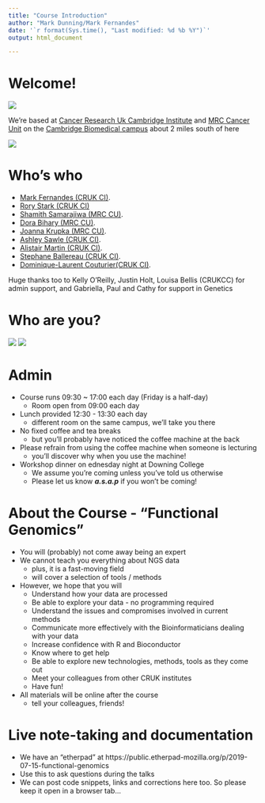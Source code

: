 ```yaml
---
title: "Course Introduction"
author: "Mark Dunning/Mark Fernandes"
date: '`r format(Sys.time(), "Last modified: %d %b %Y")`'
output: html_document

---
```


# Welcome!

![](images/you-are-here.png)

We're based at [Cancer Research Uk Cambridge Institute](http://www.cruk.cam.ac.uk/) and [MRC Cancer Unit](https://www.mrc-cu.cam.ac.uk/) on the [Cambridge Biomedical campus](http://cambridge-biomedical.com/) about 2 miles south of here

![](https://upload.wikimedia.org/wikipedia/commons/6/68/Cmglee_Cambridge_aerial_Addenbrookes.jpg)

# Who's who 

- [Mark Fernandes (CRUK CI)](https://www.cruk.cam.ac.uk/core-facilities/bioinformatics-core/mark-fernandes). 
- [Rory Stark (CRUK CI)](https://www.cruk.cam.ac.uk/core-facilities/bioinformatics-core/rory-stark)
- [Shamith Samarajiwa (MRC CU)](https://www.samarajiwa-lab.org/people). 
- [Dora Bihary (MRC CU)](https://www.samarajiwa-lab.org/people). 
- [Joanna Krupka (MRC CU)](https://www.samarajiwa-lab.org/people).  
- [Ashley Sawle (CRUK CI)](https://www.cruk.cam.ac.uk/core-facilities/bioinformatics-core/ash-sawle).   
- [Alistair Martin (CRUK CI)](http://www.cruk.cam.ac.uk/research-groups/caldas-group).   
- [Stephane Ballereau (CRUK CI)](https://www.cruk.cam.ac.uk/core-facilities/bioinformatics-core/stephane-ballereau).     
- [Dominique-Laurent Couturier(CRUK CI)](https://www.cruk.cam.ac.uk/core-facilities/bioinformatics-core/dominique-laurent-couturier).  


Huge thanks too to Kelly O'Reilly, Justin Holt, Louisa Bellis (CRUKCC) for admin support, and Gabriella, Paul and Cathy for support in Genetics

# Who are you?

<!--
```r
library(dplyr)
library(ggplot2)
library(gridExtra)
ppl <- tbl_df(read.csv("all_applicants.csv",header=TRUE))
p1 <- ggplot(ppl, aes(x = Institute)) + geom_bar(fill=rgb(29,0,150,maxColorValue=255))+ coord_flip() 
p2 <- ggplot(ppl, aes(x=Position)) + geom_bar(fill=rgb(236,0,140,maxColorValue=255)) + coord_flip()
#p3 <- ggplot(ppl, aes(x=Gender,fill=Gender)) + geom_bar() + scale_fill_manual(values=c(rgb(29,0,150,maxColorValue=255),rgb(236,0,140,maxColorValue=255))) + coord_flip()
p1
p2
#p3

```
-->

![](images/2019_Inst.png)
![](images/2019_position.png)


# Admin

- Course runs 09:30 ~ 17:00 each day (Friday is a half-day)
    + Room open from 09:00 each day
- Lunch provided 12:30 - 13:30 each day
    + different room on the same campus, we'll take you there
- No fixed coffee and tea breaks
    + but you'll probably have noticed the coffee machine at the back
- Please refrain from using the coffee machine when someone is lecturing
    + you'll discover why when you use the machine!
- Workshop dinner on ednesday night at Downing College
    + We assume you're coming unless you've told us otherwise
    + Please let us know ***a.s.a.p*** if you won't be coming!
    


# About the Course - "Functional Genomics"

- You will (probably) not come away being an expert
- We cannot teach you everything about NGS data
    + plus, it is a fast-moving field
    + will cover a selection of tools / methods
- However, we hope that you will
    + Understand how your data are processed
    + Be able to explore your data - no programming required
    + Understand the issues and compromises involved in current methods
    + Communicate more effectively with the Bioinformaticians dealing with your data
    + Increase confidence with R and Bioconductor
    + Know where to get help
    + Be able to explore new technologies, methods, tools as they come out
    + Meet your colleagues from other CRUK institutes
    + Have fun!
- All materials will be online after the course
    + tell your colleagues, friends!
    
  

# Live note-taking and documentation

- We have an "etherpad" at https://public.etherpad-mozilla.org/p/2019-07-15-functional-genomics
- Use this to ask questions during the talks
- We can post code snippets, links and corrections here too. So please keep it open in a browser tab...

